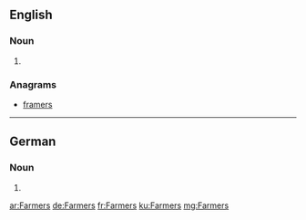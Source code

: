 ==English==

===Noun===
{{head|en|plural}}

# {{plural of|Farmer|lang=en}}

===Anagrams===
* [[framers#English|framers]]

----
==German==

===Noun===
{{head|de|noun form}}

# {{genitive of|Farmer|lang=de}}

[[ar:Farmers]]
[[de:Farmers]]
[[fr:Farmers]]
[[ku:Farmers]]
[[mg:Farmers]]